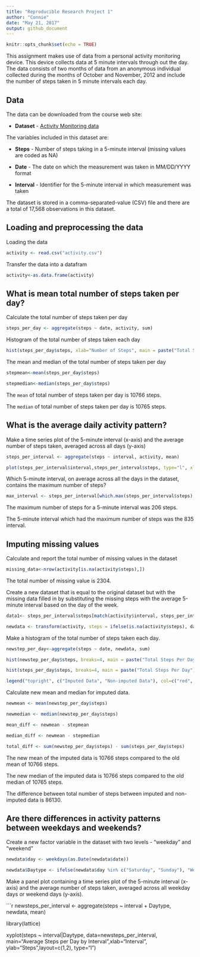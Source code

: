 ---
title: "Reproducible Research Project 1"
author: "Connie"
date: "May 21, 2017"
output: github_document
---

```{r setup, include=FALSE}
knitr::opts_chunk$set(echo = TRUE)
```

This assignment makes use of data from a personal activity monitoring device. This device collects data at 5 minute intervals through out the day. The data consists of two months of data from an anonymous individual collected during the months of October and November, 2012 and include the number of steps taken in 5 minute intervals each day.

## Data

The data can be downloaded from the course web site: 

* **Dataset** - [Activity Monitoring data](https://github.com/connie0701/RepData_PeerAssessment1/blob/master/activity.zip)

The variables included in this dataset are:

* **Steps** - Number of steps taking in a 5-minute interval (missing values are coded as NA)

* **Date** - The date on which the measurement was taken in MM/DD/YYYY format

* **Interval** - Identifier for the 5-minute interval in which measurement was taken

The dataset is stored in a comma-separated-value (CSV) file and there are a total of 17,568 observations in this dataset.

## Loading and preprocessing the data

Loading the data

```{r message = FALSE}

activity <- read.csv("activity.csv")

```

Transfer the data into a datafram

```{r message = FALSE}

activity<-as.data.frame(activity)

```

## What is mean total number of steps taken per day?

Calculate the total number of steps taken per day

```{r message = FALSE}

steps_per_day <- aggregate(steps ~ date, activity, sum)

```

Histogram of the total number of steps taken each day

```{r message = FALSE}

hist(steps_per_day$steps, xlab="Number of Steps", main = paste("Total Steps Per Day"))

```

The mean and median of the total number of steps taken per day

```{r message = FALSE}

stepmean<-mean(steps_per_day$steps)

stepmedian<-median(steps_per_day$steps)

```

The `mean` of total number of steps taken per day is 10766 steps.

The `median` of total number of steps taken per day is 10765 steps.


## What is the average daily activity pattern?

Make a time series plot of the 5-minute interval (x-axis) and the average number of steps taken, averaged across all days (y-axis)

```{r message = FALSE}

steps_per_interval <- aggregate(steps ~ interval, activity, mean)

plot(steps_per_interval$interval,steps_per_interval$steps, type="l", xlab="Interval", ylab="Average Number of Steps",main="Average Number of Steps per Day per Interval")

```

Which 5-minute interval, on average across all the days in the dataset, contains the maximum number of steps?

```{r message = FALSE}

max_interval <- steps_per_interval[which.max(steps_per_interval$steps),1]

```

The maximum number of steps for a 5-minute interval was 206 steps.

The 5-minute interval which had the maximum number of steps was the 835 interval.

## Imputing missing values

Calculate and report the total number of missing values in the dataset

```{r message = FALSE}

missing_data<-nrow(activity[is.na(activity$steps),])

```

The total number of missing value is 2304.

Create a new dataset that is equal to the original dataset but with the missing data filled in by substituting the missing steps with the average 5-minute interval based on the day of the week.

```{r  message = FALSE}

data1<- steps_per_interval$steps[match(activity$interval, steps_per_interval$interval)]

newdata <- transform(activity, steps = ifelse(is.na(activity$steps), data1, activity$steps))

```
Make a histogram of the total number of steps taken each day.

```{r message = FALSE}

newstep_per_day<-aggregate(steps ~ date, newdata, sum)

hist(newstep_per_day$steps, breaks=4, main = paste("Total Steps Per Day"), xlab="Number of Steps", col="red")

hist(steps_per_day$steps, breaks=4, main = paste("Total Steps Per Day"), xlab="Number of Steps", col= "yellow", add =T)

legend("topright", c("Imputed Data", "Non-imputed Data"), col=c("red", "yellow"), lwd=13)

```

Calculate new mean and median for imputed data.

```{r message = FALSE}

newmean <- mean(newstep_per_day$steps)

newmedian <- median(newstep_per_day$steps)

mean_diff <- newmean - stepmean

median_diff <- newmean - stepmedian

total_diff <- sum(newstep_per_day$steps) - sum(steps_per_day$steps)

```
The new mean of the imputed data is 10766 steps compared to the old mean of 10766 steps. 

The new median of the imputed data is 10766 steps compared to the old median of 10765 steps. 

The difference between total number of steps between imputed and non-imputed data is 86130.


## Are there differences in activity patterns between weekdays and weekends?

Create a new factor variable in the dataset with two levels - "weekday" and "weekend"

```{r message = FALSE}

newdata$day <- weekdays(as.Date(newdata$date))

newdata$Daytype <- ifelse(newdata$day %in% c("Saturday", "Sunday"), "Weekend","Weekday")

```
Make a panel plot containing a time series plot of the 5-minute interval (x-axis) and the average number of steps taken, averaged across all weekday days or weekend days (y-axis).

```{r message = FALSE}

newsteps_per_interval <- aggregate(steps ~ interval + Daytype, newdata, mean)

library(lattice) 

xyplot(steps ~ interval|Daytype, data=newsteps_per_interval, main="Average Steps per Day by Interval",xlab="Interval", ylab="Steps",layout=c(1,2), type="l")

